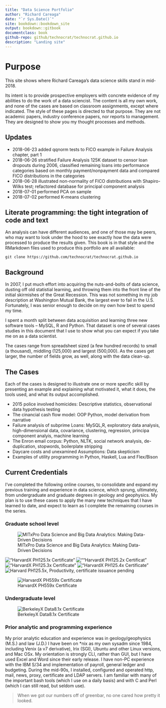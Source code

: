 ```yaml
--- 
title: "Data Science Portfolio"
author: "Richard Careaga"
date: "`r Sys.Date()`"
site: bookdown::bookdown_site
output: bookdown::gitbook
documentclass: book
github-repo: github/technocrat/technocrat.github.io
description: "Landing site"
---
```

# Purpose  {#preface}

This site shows where Richard Careaga's data science skills stand in mid-2018. 

Its intent is to provide prospective employers with concrete evidence of my abilities to do the work of a data sciencist. The content is all my own work, and none of the cases are based on classroom assignments, except where indicated. The style of these pages is directed to that purpose. They are not academic papers, industry conference papers, nor reports to management. They are designed to show you my thought processes and methods.

## Updates

* 2018-06-23 added qqnorm tests to FICO example in Failure Analysis chapter, part 1
* 2018-06-26 stratified Failure Analysis 125K dataset to censor loan dropouts during 2006, classified remaining loans into performance categories based on monthly payment/nonpayment data and compared FICO distributions in the categories
* 2018-06-28 illustrated non-normality of FICO distributions with Shapiro-Wilks test; refactored database for principal component analysis
* 2018-07-01 performed PCA on sample
* 2018-07-02 performed K-means clustering

## Literate programming: the tight integration of code and text

An analysis can have different audiences, and one of those may be peers, who may want to look under the hood to see exactly how the data were processed to produce the results given. This book is in that style and the RMarkdown files used to produce this portfolio are all available: 

    git clone https://github.com/technocrat/technocrat.github.io

## Background

In 2007, I put much effort into acquiring the nuts-and-bolts of data science, dusting off old statistial learning, and throwing them into the front line of the initial skirmishes of the Great Recession. This was not something in my job description at Washington Mutual Bank, the largest ever to fail in the U.S. Fortunately, I was senior enough to decide on my own how best to spend my time. 

I spent a month split between data acquisition and learning three new software tools -- MySQL, R and Python. That dataset is one of several cases studies in this document that I use to show what you can expect if you take me on as a data scientist.

The cases range from spreadsheet sized (a few hundred records) to small (a thousand), middling (125,000) and largest (500,000). As the cases get larger, the number of fields grow, as well, along with the data clean-up.

## The Cases

Each of the cases is designed to illustrate one or more specific skill by presenting an example and explaining what motivated it, what it does, the tools used, and what its output accomplished.

* 2015 police involved homicides: Descriptive statistics, observational data hypothesis testing
* The cinancial cash flow model: OOP Python, model derivation from narrative
* Failure analysis of subprime Loans: MySQL,R, exploratory data analysis, high-dimensional data, covariance, clustering, regression, principa component analyis, machine learning
* The Enron email corpus: Python, NLTK, social network analysis, de-duplication, stopwords, boilerplate stripping
* Daycare costs and unexamined Assumptions: Data skepticism
* Examples of utility programming in Python, Haskell, Lua and Flex/Bison

## Current Credentials

I've completed the following online courses, to consolidate and expand my previous training and experience in data science, which sprung, ultimately, from undergraduate and graduate degrees in geology and geophysics. My plan is to use these cases to apply the many new techniques that I have learned to date, and expect to learn as I complete the remaining courses in the series.

### Graduate school level

![MITxPro Data Science and Big Data Analytics: Making Data-Driven Decisions](https://s3-us-west-2.amazonaws.com/tuva/MITxPRO+DSx+Certificate+%7C+MIT+xPro.png)

!["HarvardX PH125.1x Certificate"](https://s3-us-west-2.amazonaws.com/tuva/HarvardX+PH125.1x+Certificate+%7C+edX.png)
![""HarvardX PH125.2x Certificat"](https://s3-us-west-2.amazonaws.com/tuva/HarvardX+PH125.2x+Certificate+%7C+edX.png)
!["HarvardX PH125.3x Certificate"](https://s3-us-west-2.amazonaws.com/tuva/HarvardX+PH125.3x+Certificate+%7C+edX.png)
!["HarvardX PH125.4x Certificate"](https://s3-us-west-2.amazonaws.com/tuva/HarvardX+PH125.4x+Certificate+%7C+edX.png)
![Harvard PH125.5x, Productivity, certificate issuance pending](https://s3-us-west-2.amazonaws.com/tuva/HarvardX%3B+PH125.5x.png)
 
![HarvardX PH559x Certificate](https://s3-us-west-2.amazonaws.com/tuva/HarvardX+PH559x+Certificate+%7C+edX.png)

### Undergraduate level

![BerkeleyX Data8.1x Certificate](https://s3-us-west-2.amazonaws.com/tuva/BerkeleyX+Data8.1x+Certificate+%7C+edX.png)

### Prior analytic and programming experience

My prior analytic education and experience was in geology/geophysics (M.S.) and law (J.D.) I have been on *nix as my own sysadm since 1984, including Venix (a v7 derivative), Irix (SGI), Ubuntu and other Linux versions, and Mac OSx. My orientation is strongly CLI, rather than GUI, but I have used Excel and Word since their early release. I have non-PC experience with the IBM S/34 and implementation of payroll, general ledger and budgeting. During the mid-90s, I installed, configured and operated http, mail, news, proxy, certificate and LDAP servers. I am familiar with many of the important bash tools (which I use on a daily basis) and with C and Perl (which I can still read, but seldom use).

> When we got our numbers off of greenbar, no one cared how pretty it looked. 

